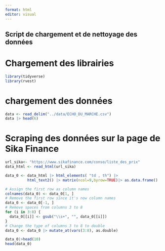 ```yaml
---
format: html
editor: visual
---
```


## Script de chargement et de nettoyage des données

# Chargement des librairies

```r
library(tidyverse)
library(rvest)
```

# chargement des données

```r
data <- read_delim("../data/ECHO_DU_MARCHE.csv")
data |> head(6)
```

# Scraping des données sur la page de Sika Finance

```r

url_sika<- "https://www.sikafinance.com/conso/liste_des_prix"
data_html <- read_html(url_sika)

data_0 <- data_html |> html_elements( "td , th") |>
          html_text2() |> matrix(ncol=9,byrow=TRUE)|> as.data.frame()

# Assign the first row as column names
colnames(data_0) <- data_0[1, ]
# Remove the first row since it's now column names
data_0 <- data_0[-1, ]
# Remove spaces from columns 3 to 8
for (i in 3:8) {
  data_0[[i]] <- gsub("\\s+", "", data_0[[i]])
}
# Change the type of columns 3 to 8 to double
data_0 <- data_0 |> mutate_at(vars(3:8), as.double)

data_0|>head(10)
head(data_0)

```




